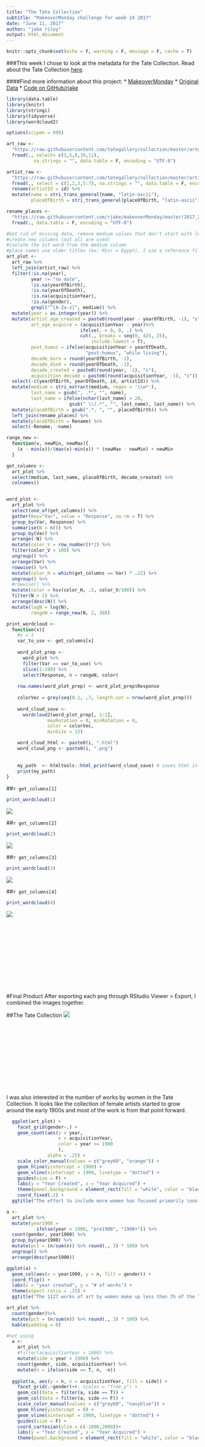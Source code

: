 ```yaml
---
title: "The Tate Collection"
subtitle: "MakeoverMonday challenge for week 24 2017"
date: "June 11, 2017"
author: "jake riley"
output: html_document
---
```


```r
knitr::opts_chunk$set(echo = F, warning = F, message = F, cache = T)
```

###This week I chose to look at the metadata for the Tate Collection. Read about the Tate Collection [here ](http://www.tate.org.uk/about/our-work/collection/about-the-collection).

####Find more information about this project:
* [MakeoverMonday](http://www.makeovermonday.co.uk/data/)
* [Original Data](https://github.com/tategallery/collection)
* [Code on GitHub/rjake](https://raw.githubusercontent.com/rjake/makeoverMonday/master/2017_24_tate_collection.Rmd)

```r
library(data.table)
library(knitr)
library(stringi)
library(tidyverse)
library(wordcloud2)

options(scipen = 999)
```

```r
art_raw <-
  "https://raw.githubusercontent.com/tategallery/collection/master/artwork_data.csv"  %>% 
  fread(., select= c(1,5,8,10,11), 
          na.strings = "", data.table = F, encoding = "UTF-8")

artist_raw <-
  "https://raw.githubusercontent.com/tategallery/collection/master/artist_data.csv" %>% 
  fread(., select = c(1,2,3,5:7), na.strings = "", data.table = F, encoding = "UTF-8") %>% 
  rename(artistId = id) %>% 
  mutate(name = stri_trans_general(name, "latin-ascii"),
         placeOfBirth = stri_trans_general(placeOfBirth, "latin-ascii"))

rename_places <-
  "https://raw.githubusercontent.com/rjake/makeoverMonday/master/2017_24_places_rename.csv" %>% 
  fread(., data.table = F, encoding = "UTF-8")

```

```r
#Get rid of missing data, remove medium values that don't start with letters
#create new columns (not all are used)
#isolate the 1st word from the medium column
#place names use older titles (ex: Misr = Egypt), I use a reference file to update the names
art_plot <-
  art_raw %>% 
  left_join(artist_raw) %>% 
  filter(!is.na(year),
         year != "no date",
         !is.na(yearOfBirth),
         !is.na(yearOfDeath),
         !is.na(acquisitionYear),
         !is.na(gender),
         grepl("^[A-Za-z]", medium)) %>% 
  mutate(year = as.integer(year)) %>% 
  mutate(artist_age_created = paste0(round(year - yearOfBirth, -1), "s"),
         art_age_acquire = (acquisitionYear - year)%>%
                           ifelse(. < 0, 0, .) %>% 
                           cut(., breaks = seq(0, 425, 25),
                               include.lowest = T),
         post_humus = ifelse(acquisitionYear > yearOfDeath, 
                             "post-humus", "while living"),
         decade_born = round(yearOfBirth, -1),
         decade_died = round(yearOfDeath, -1),
         decade_created = paste0(round(year, -1), "s"),
         acquisition_decade = paste0(round(acquisitionYear, -1), "s")) %>% 
  select(-c(yearOfBirth, yearOfDeath, id, artistId)) %>% 
  mutate(medium = stri_extract(medium, regex = '\\w*'),
         last_name = gsub(", .*", "", name),
         last_name = ifelse(nchar(last_name) > 20,
                       gsub(" \\(.*", "", last_name), last_name)) %>%
  mutate(placeOfBirth = gsub(".*, ", "", placeOfBirth)) %>% 
  left_join(rename_places) %>% 
  mutate(placeOfBirth = Rename) %>% 
  select(-Rename, -name)
```


```r
range_new <- 
  function(x, newMin, newMax){
    (x - min(x))/(max(x)-min(x)) * (newMax - newMin) + newMin 
  }

get_columns <-   
  art_plot %>% 
  select(medium, last_name, placeOfBirth, decade_created) %>% 
  colnames()


word_plot <-
  art_plot %>% 
  select(one_of(get_columns)) %>% 
  gather(key="Var", value = "Response", na.rm = T) %>%
  group_by(Var, Response) %>% 
  summarise(N = n()) %>% 
  group_by(Var) %>% 
  arrange(-N) %>% 
  mutate(color_V = row_number()*2) %>% 
  filter(color_V < 100) %>% 
  ungroup() %>% 
  arrange(Var) %>%
  rowwise() %>% 
  mutate(color_H = which(get_columns == Var) * .22) %>% 
  ungroup() %>% 
  #rowwise() %>% 
  mutate(color = hsv(color_H, .5, color_V/100)) %>% 
  filter(N > 1) %>% 
  arrange(desc(N)) %>% 
  mutate(logN = log(N),
         rangeN = range_new(N, 2, 30))
```


```r
print_wordcloud <-
  function(x){
    #x = 1
    var_to_use <- get_columns[x]
    
    word_plot_prep <-
      word_plot %>% 
      filter(Var == var_to_use) %>%
      slice(1:100) %>% 
      select(Response, N = rangeN, color) 
  
    row.names(word_plot_prep) <- word_plot_prep$Response
    
    colorVec = grey(seq(0.1, .7, length.out = nrow(word_plot_prep)))
    
    word_cloud_save <- 
      wordcloud2(word_plot_prep[, 1:2],
               maxRotation = 0, minRotation = 0, 
               color = colorVec,
               minSize = 12)

    word_cloud_html <- paste0(i, ".html")
    word_cloud_png <- paste0(i, ".png")  
    
    
    my_path  <- htmltools::html_print(word_cloud_save) # saves html in temp directory
    print(my_path)
}
```

##```r get_columns[1]```
```r
print_wordcloud(1)
```
![](1.png)
<br>

##```r get_columns[2]```
```r
print_wordcloud(2)
```
![](2.png)
<br>

##```r get_columns[3]```
```r
print_wordcloud(3)
```
![](3.png)
<br>

##```r get_columns[4]```
```r
print_wordcloud(4)
```
![](4.png)

<br>
<br>
<br>
<br>
<br>
<br>
<br>
<br>
<br>
<br>

#Final Product
After exporting each png through RStudio Viewer > Export, I combined the images together.

##The Tate Collection
![](1_4.png)

<br>
<br>
<br>
<br>
<br>
<br>
<br>
<br>
<br>
<br>


I was also interested in the number of works by women in the Tate Collection. It looks like the collection of female artists started to grow around the early 1900s and most of the work is from that point forward. 



```r
  ggplot(art_plot) +
    facet_grid(gender~.) +
    geom_count(aes(y = year, 
                   x = acquisitionYear,
                   color = year >= 1900
                   ),
               alpha = .25) +
    scale_color_manual(values = c("grey60", "orange")) +
    geom_hline(yintercept = 1900) +
    geom_vline(xintercept = 1900, linetype = "dotted") +
    guides(size = F) +
    labs(y = "Year Created", x = "Year Acquired") +
    theme(panel.background = element_rect(fill = "white", color = "black")) +
    coord_fixed(.2) +
  ggtitle("The effort to include more women has focused primarily \non artists from 1900 onwards ")
```


```r
a <-
  art_plot %>% 
  mutate(year1900 =
           ifelse(year < 1900, "pre1900", "1900+")) %>% 
  count(gender, year1900) %>% 
  group_by(year1900) %>% 
  mutate(pct = (n/sum(n)) %>% round(., 3) * 100) %>% 
  ungroup() %>% 
  arrange(desc(year1900))

ggplot(a) +
  geom_col(aes(x = year1900, y = n, fill = gender)) +
  coord_flip() +
  labs(x = "year created", y = "# of works") +
  theme(aspect.ratio = .25) +
  ggtitle("The 1127 works of art by women make up less than 3% of the Tate Collection")

art_plot %>% 
  count(gender)%>% 
  mutate(pct = (n/sum(n)) %>% round(., 3) * 100) %>% 
  kable(padding = 0)
```



```r
#not using
  a <- 
    art_plot %>% 
    #filter(acquisitionYear > 1860) %>% 
    mutate(side = year > 1900) %>% 
    count(gender, side, acquisitionYear) %>% 
    mutate(n = ifelse(side == T, n, -n))
  
  ggplot(a, aes(y = n, x = acquisitionYear, fill = side)) +
    facet_grid(.~gender)+#, scales = "free_y") +
    geom_col(data = filter(a, side == T)) +
    geom_col(data = filter(a, side == F)) +
    scale_color_manual(values = c("grey60", "navyblue")) +
    geom_hline(yintercept = 0) +
    geom_vline(xintercept = 1900, linetype = "dotted") +
    guides(size = F) +
    coord_cartesian(ylim = c(-1000,2000))+
    labs(y = "Year Created", x = "Year Acquired") +
    theme(panel.background = element_rect(fill = "white", color = "black"))
```

